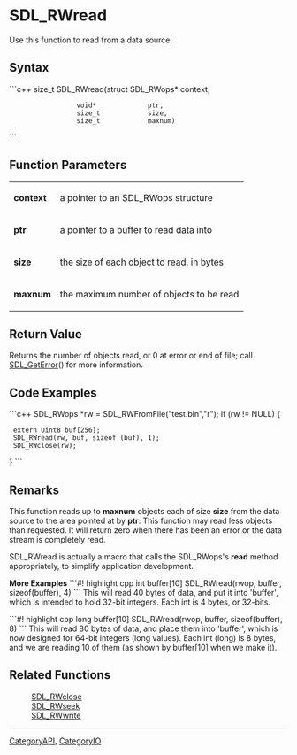 <!-- pragma section-numbers off -->
<!-- pragma disable-camelcase -->

= SDL_RWread =
Use this function to read from a data source.


== Syntax ==
```c++
size_t SDL_RWread(struct SDL_RWops* context,
                  void*             ptr,
                  size_t            size,
                  size_t            maxnum)
```

== Function Parameters ==
{|
|'''context'''
|a pointer to an SDL_RWops structure
|-
|'''ptr'''
|a pointer to a buffer to read data into
|-
|'''size'''
|the size of each object to read, in bytes
|-
|'''maxnum'''
|the maximum number of objects to be read
|}

== Return Value ==
Returns the number of objects read, or 0 at error or end of file; call [[SDL_GetError]]() for more information.

== Code Examples ==
```c++
SDL_RWops *rw = SDL_RWFromFile("test.bin","r");
if (rw != NULL) {
  extern Uint8 buf[256];
  SDL_RWread(rw, buf, sizeof (buf), 1);
  SDL_RWclose(rw);
}
```

== Remarks ==
This function reads up to '''maxnum''' objects each of size '''size''' from the data source to the area pointed at by '''ptr'''. This function may read less objects than requested. It will return zero when there has been an error or the data stream is completely read.

SDL_RWread is actually a macro that calls the SDL_RWops's '''read''' method appropriately, to simplify application development.

'''More Examples'''
```#! highlight cpp
int buffer[10]
SDL_RWread(rwop, buffer, sizeof(buffer), 4)
```
This will read 40 bytes of data, and put it into 'buffer', which is intended to hold 32-bit integers. Each int is 4 bytes, or 32-bits.



```#! highlight cpp
long buffer[10]
SDL_RWread(rwop, buffer, sizeof(buffer), 8)
```
This will read 80 bytes of data, and place them into 'buffer', which is now designed for 64-bit integers (long values). Each int (long) is 8 bytes, and we are reading 10 of them (as shown by buffer[10] when we make it).
== Related Functions ==
:[[SDL_RWclose]]
:[[SDL_RWseek]]
:[[SDL_RWwrite]]

----
[[CategoryAPI]], [[CategoryIO]]
